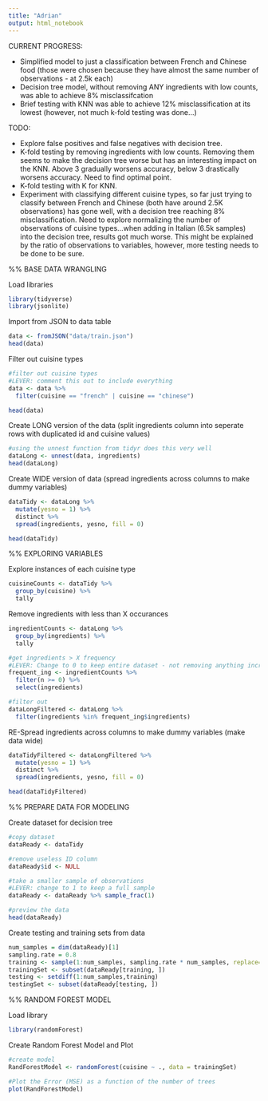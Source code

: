 ```yaml
---
title: "Adrian"
output: html_notebook
---
```


CURRENT PROGRESS:

- Simplified model to just a classification between French and Chinese food (those were chosen because they have almost the same number of observations - at 2.5k each)
- Decision tree model, without removing ANY ingredients with low counts, was able to achieve 8% misclassifcation
- Brief testing with KNN was able to achieve 12% misclassification at its lowest (however, not much k-fold testing was done...)


TODO:

- Explore false positives and false negatives with decision tree.
- K-fold testing by removing ingredients with low counts. Removing them seems to make the decision tree worse but has an interesting impact on the KNN. Above 3 gradually worsens accuracy, below 3 drastically worsens accuracy. Need to find optimal point.
- K-fold testing with K for KNN.
- Experiment with classifying different cuisine types, so far just trying to classify between French and Chinese (both have around 2.5K observations) has gone well, with a decision tree reaching 8% misclassification. Need to explore normalizing the number of observations of cuisine types...when adding in Italian (6.5k samples) into the decision tree, results got much worse. This might be explained by the ratio of observations to variables, however, more testing needs to be done to be sure.


%% BASE DATA WRANGLING

Load libraries
```r
library(tidyverse)
library(jsonlite)
```

Import from JSON to data table
```r
data <- fromJSON("data/train.json")
head(data)
```

Filter out cuisine types
```r
#filter out cuisine types
#LEVER: comment this out to include everything
data <- data %>% 
  filter(cuisine == "french" | cuisine == "chinese")

head(data)
```

Create LONG version of the data (split ingredients column into seperate rows with duplicated id and cuisine values)
```r
#using the unnest function from tidyr does this very well
dataLong <- unnest(data, ingredients)
head(dataLong)
```

Create WIDE version of data (spread ingredients across columns to make dummy variables)
```r
dataTidy <- dataLong %>%
  mutate(yesno = 1) %>%
  distinct %>%
  spread(ingredients, yesno, fill = 0)

head(dataTidy)
```


%% EXPLORING VARIABLES

Explore instances of each cuisine type
```r
cuisineCounts <- dataTidy %>%
  group_by(cuisine) %>%
  tally
```

Remove ingredients with less than X occurances
```r
ingredientCounts <- dataLong %>% 
  group_by(ingredients) %>%
  tally

#get ingredients > X frequency
#LEVER: Change to 0 to keep entire dataset - not removing anything increases the accuracy of decision tree
frequent_ing <- ingredientCounts %>% 
  filter(n >= 0) %>%
  select(ingredients)

#filter out
dataLongFiltered <- dataLong %>% 
  filter(ingredients %in% frequent_ing$ingredients)
```

RE-Spread ingredients across columns to make dummy variables (make data wide)
```r
dataTidyFiltered <- dataLongFiltered %>%
  mutate(yesno = 1) %>%
  distinct %>%
  spread(ingredients, yesno, fill = 0)

head(dataTidyFiltered)
```


%% PREPARE DATA FOR MODELING

Create dataset for decision tree
```r
#copy dataset
dataReady <- dataTidy

#remove useless ID column
dataReady$id <- NULL

#take a smaller sample of observations 
#LEVER: change to 1 to keep a full sample
dataReady <- dataReady %>% sample_frac(1)

#preview the data
head(dataReady)
```

Create testing and training sets from data
```r
num_samples = dim(dataReady)[1]
sampling.rate = 0.8
training <- sample(1:num_samples, sampling.rate * num_samples, replace=FALSE) 
trainingSet <- subset(dataReady[training, ])
testing <- setdiff(1:num_samples,training)
testingSet <- subset(dataReady[testing, ])
```


%% RANDOM FOREST MODEL

Load library
```r
library(randomForest)
```

Create Random Forest Model and Plot
```r
#create model
RandForestModel <- randomForest(cuisine ~ ., data = trainingSet)

#Plot the Error (MSE) as a function of the number of trees
plot(RandForestModel)
```

























